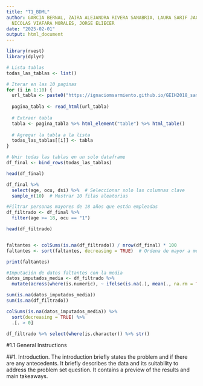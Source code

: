 ```yaml
---
title: "T1_BDML"
author: GARCIA BERNAL, ZAIRA ALEJANDRA RIVERA SANABRIA, LAURA SARIF JACOME VELASCO,
  NICOLAS VIAFARA MORALES, JORGE ELIECER
date: "2025-02-01"
output: html_document
---
```


```r

library(rvest)
library(dplyr)

# Lista tablas
todas_las_tablas <- list()

# Iterar en las 10 paginas
for (i in 1:10) {
  url_tabla <- paste0("https://ignaciomsarmiento.github.io/GEIH2018_sample/pages/geih_page_", i, ".html")
  
  pagina_tabla <- read_html(url_tabla)
  
  # Extraer tabla
  tabla <- pagina_tabla %>% html_element("table") %>% html_table()
  
  # Agregar la tabla a la lista
  todas_las_tablas[[i]] <- tabla
}

# Unir todas las tablas en un solo dataframe
df_final <- bind_rows(todas_las_tablas)

head(df_final)

df_final %>%
  select(age, ocu, dsi) %>%  # Seleccionar solo las columnas clave
  sample_n(10)  # Mostrar 10 filas aleatorias

#Filtrar personas mayores de 18 años que están empleadas
df_filtrado <- df_final %>%
  filter(age >= 18, ocu == "1") 

head(df_filtrado)


faltantes <- colSums(is.na(df_filtrado)) / nrow(df_final) * 100
faltantes <- sort(faltantes, decreasing = TRUE)  # Ordena de mayor a menor

print(faltantes)

#Imputación de datos faltantes con la media
datos_imputados_media <- df_filtrado %>%
  mutate(across(where(is.numeric), ~ ifelse(is.na(.), mean(., na.rm = TRUE), .)))

sum(is.na(datos_imputados_media))
sum(is.na(df_filtrado))

colSums(is.na(datos_imputados_media)) %>% 
  sort(decreasing = TRUE) %>% 
  .[. > 0]

df_filtrado %>% select(where(is.character)) %>% str()

```

#1.1 General Instructions

##1. Introduction. 
The introduction briefly states the problem and if there are any antecedents. It briefly describes the data and its suitability to address the problem set
question. It contains a preview of the results and main takeaways.

